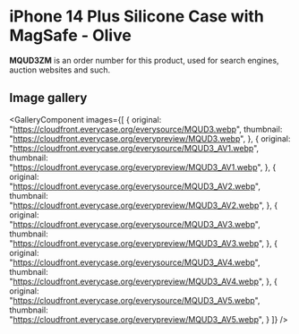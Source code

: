 
# iPhone 14 Plus Silicone Case with MagSafe - Olive

<Callout type='info' emoji='👉🏻'>**MQUD3ZM** is an order number for this product, used for search engines, auction websites and such.</Callout>

## Image gallery

<GalleryComponent
    images={[
      {
        original: "https://cloudfront.everycase.org/everysource/MQUD3.webp",
        thumbnail: "https://cloudfront.everycase.org/everypreview/MQUD3.webp",
      },
      {
        original: "https://cloudfront.everycase.org/everysource/MQUD3_AV1.webp",
        thumbnail: "https://cloudfront.everycase.org/everypreview/MQUD3_AV1.webp",
      },
      {
        original: "https://cloudfront.everycase.org/everysource/MQUD3_AV2.webp",
        thumbnail: "https://cloudfront.everycase.org/everypreview/MQUD3_AV2.webp",
      },
      {
        original: "https://cloudfront.everycase.org/everysource/MQUD3_AV3.webp",
        thumbnail: "https://cloudfront.everycase.org/everypreview/MQUD3_AV3.webp",
      },
      {
        original: "https://cloudfront.everycase.org/everysource/MQUD3_AV4.webp",
        thumbnail: "https://cloudfront.everycase.org/everypreview/MQUD3_AV4.webp",
      },
      {
        original: "https://cloudfront.everycase.org/everysource/MQUD3_AV5.webp",
        thumbnail: "https://cloudfront.everycase.org/everypreview/MQUD3_AV5.webp",
      }
    ]}
  />
